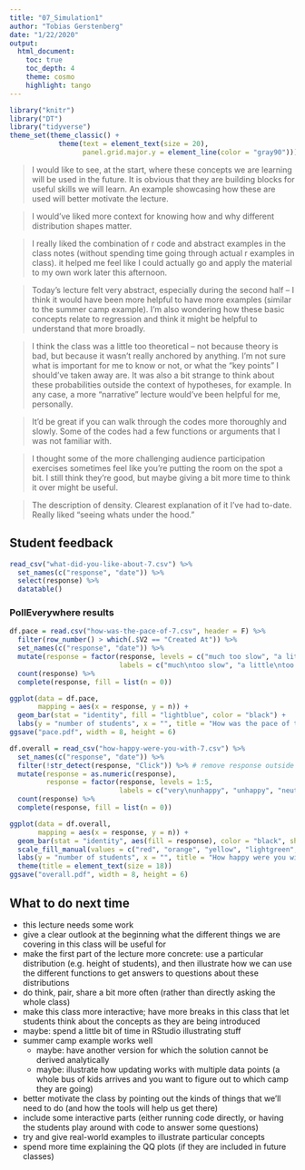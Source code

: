 ```yaml
---
title: "07_Simulation1"
author: "Tobias Gerstenberg"
date: "1/22/2020"
output: 
  html_document:
    toc: true
    toc_depth: 4
    theme: cosmo
    highlight: tango
---
```


```r
library("knitr")
library("DT")
library("tidyverse")
theme_set(theme_classic() + 
            theme(text = element_text(size = 20),
                  panel.grid.major.y = element_line(color = "gray90")))
```

> I would like to see, at the start, where these concepts we are learning will be used in the future. It is obvious that they are building blocks for useful skills we will learn. An example showcasing how these are used will better motivate the lecture.

> I would've liked more context for knowing how and why different distribution shapes matter.

> I really liked the combination of r code and abstract examples in the class notes (without spending time going through actual r examples in class). it helped me feel like I could actually go and apply the material to my own work later this afternoon.

> Today's lecture felt very abstract, especially during the second half – I think it would have been more helpful to have more examples (similar to the summer camp example). I'm also wondering how these basic concepts relate to regression and think it might be helpful to understand that more broadly.

> I think the class was a little too theoretical -- not because theory is bad, but because it wasn't really anchored by anything. I'm not sure what is important for me to know or not, or what the "key points" I should've taken away are. It was also a bit strange to think about these probabilities outside the context of hypotheses, for example. In any case, a more "narrative" lecture would've been helpful for me, personally.

> It'd be great if you can walk through the codes more thoroughly and slowly. Some of the codes had a few functions or arguments that I was not familiar with.

> I thought some of the more challenging audience participation exercises sometimes feel like you're putting the room on the spot a bit. I still think they're good, but maybe giving a bit more time to think it over might be useful.

> The description of density. Clearest explanation of it I've had to-date. Really liked "seeing whats under the hood."

## Student feedback 

```r
read_csv("what-did-you-like-about-7.csv") %>% 
  set_names(c("response", "date")) %>% 
  select(response) %>% 
  datatable()
```

### PollEverywhere results 

```r
df.pace = read.csv("how-was-the-pace-of-7.csv", header = F) %>%
  filter(row_number() > which(.$V2 == "Created At")) %>% 
  set_names(c("response", "date")) %>% 
  mutate(response = factor(response, levels = c("much too slow", "a little too slow", "just right", "a little too fast", "much too fast"),
                           labels = c("much\ntoo slow", "a little\ntoo slow", "just right", "a little\ntoo fast", "much\ntoo fast"))) %>% 
  count(response) %>% 
  complete(response, fill = list(n = 0))

ggplot(data = df.pace,
       mapping = aes(x = response, y = n)) + 
  geom_bar(stat = "identity", fill = "lightblue", color = "black") +
  labs(y = "number of students", x = "", title = "How was the pace of today's class?")
ggsave("pace.pdf", width = 8, height = 6)
```

```r
df.overall = read_csv("how-happy-were-you-with-7.csv") %>% 
  set_names(c("response", "date")) %>% 
  filter(!str_detect(response, "Click")) %>% # remove response outside of the click regions 
  mutate(response = as.numeric(response),
         response = factor(response, levels = 1:5,
                           labels = c("very\nunhappy", "unhappy", "neutral", "happy", "very\nhappy"))) %>% 
  count(response) %>% 
  complete(response, fill = list(n = 0))

ggplot(data = df.overall,
       mapping = aes(x = response, y = n)) + 
  geom_bar(stat = "identity", aes(fill = response), color = "black", show.legend = F) +
  scale_fill_manual(values = c("red", "orange", "yellow", "lightgreen", "green")) +
  labs(y = "number of students", x = "", title = "How happy were you with today's class overall?") +
  theme(title = element_text(size = 18))
ggsave("overall.pdf", width = 8, height = 6)
```

## What to do next time

- this lecture needs some work
- give a clear outlook at the beginning what the different things we are covering in this class will be useful for
- make the first part of the lecture more concrete: use a particular distribution (e.g. height of students), and then illustrate how we can use the different functions to get answers to questions about these distributions 
- do think, pair, share a bit more often (rather than directly asking the whole class)
- make this class more interactive; have more breaks in this class that let students think about the concepts as they are being introduced 
- maybe: spend a little bit of time in RStudio illustrating stuff 
- summer camp example works well 
  - maybe: have another version for which the solution cannot be derived analytically 
  - maybe: illustrate how updating works with multiple data points (a whole bus of kids arrives and you want to figure out to which camp they are going)
- better motivate the class by pointing out the kinds of things that we'll need to do (and how the tools will help us get there)
- include some interactive parts (either running code directly, or having the students play around with code to answer some questions)
- try and give real-world examples to illustrate particular concepts 
- spend more time explaining the QQ plots (if they are included in future classes)